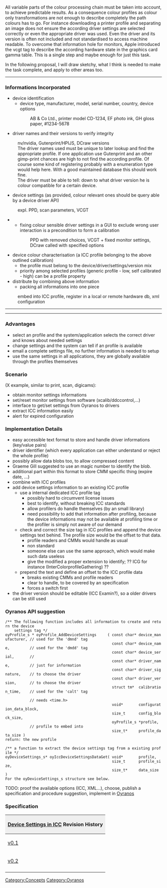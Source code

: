 All variable parts of the colour processing chain must be taken into account, to achieve predictable results. As a consequence colour profiles as colour only transformations are not enough to describe completely the path colours has to go. For instance downloading a printer profile and separating an image does not ensure the according driver settings are selected correctly or even the appropriate driver was used. Even the driver and its version is often not included and not standardised to access machine readable. To overcome that information hole for monitors, Apple introduced the vcgt tag to describe the according hardware state in the graphics card gamma table. This is a single step and maybe enough for just this task.

In the following proposal, I will draw sketchy, what I think is needed to make the task complete, and apply to other areas too.



----
=== Informations Incorporated ===
* device identification
** device type, manufacturer, model, serial number, country, device options
:: AB & Co Ltd., printer model CD-1234, EF photo ink, GH gloss paper, #1234-5678
* driver names and their versions to verify integrity
: nv/nvidia, Gutenprint/HPIJS, DCraw versions
: The driver names used must be unique to later lookup and find the appropriate profile. If one application use Gutenprint and an other gimp-print chances are high to not find the according profile. Of course some kind of registering probably with a enumeration type would help here. With a good maintained  database this should work fine.
: The driver must be able to tell: down to what driver version he is colour compatible for a certain device.
* device settings (as provided, colour relevant ones should be query able by a device driver API)
: expl. PPD, scan parameters, VCGT
** fixing colour sensible driver settings in a GUI to exclude wrong user interaction is a precondition to form a calibration
:: PPD with removed choices, VCGT + fixed monitor settings, DCraw called with specified options
* device colour characterisation (a ICC profile belonging to the above outlined calibration)
** the profile must belong to the device/driver/settings/version mix
** priority among selected profiles (generic profile - low, self calibrated - high) can be a profile property
* distribute by combining above information
** packing all informations into one piece 
: embed into ICC profile, register in a local or remote hardware db, xml configuration

----

----

=== Advantages ===
* select an profile and the system/application selects the correct driver and knows about needed settings
* change settings and the system can tell if an profile is available
* email a complete settings file, no further information is needed to setup
* use the same settings in all applications, they are globally available through the profiles themselves

=== Scenario ===
(X example, similar to print, scan, digicams):
* obtain monitor settings informations
* set/reset monitor settings from software (xcalib/ddccontrol,...)
* interface to get/set settings from Oyranos to drivers
* extract ICC information easily
* alert for expired configuration

=== Implementation Details ===
* easy accessible text format to store and handle driver informations (key/value pairs)
* driver identifier (which every application can either understand or reject the whole profile)
* possibly allow data blobs too, to allow compressed content
* Graeme Gill suggested to use an magic number to identify the blob.
* additional part within this format to store CMM specific thing (expire date, ...)
* combine with ICC profiles
* add device settings information to an existing ICC profile
** use a internal dedicated ICC profile tag
*** possibly hard to circumvent license issues
*** best to identify, without breaking ICC standards
*** allow profilers do handle  themselves (by an small library)
*** need possibility to add that information after profiling, because the device informations may not be available at profiling time or the profiler is simply not aware of our demand
** check and correct the size tag in ICC profiles and append the device settings text behind. The profile size would be the offset to that data.
*** profile readers and CMMs would handle as usual
*** non standard
*** someone else can use the same approach, which would make such data useless
*** give the modified a proper extension to identify; ?? ICG for instance (InterColorprofileGathering) ??
** prepend the text and define an offset to the ICC profile data
*** breaks existing CMMs and profile readers
*** clear to handle, to be covered by an specification
*** forces a switch first
* the driver version should be editable (ICC Examin?), so a older drivers can be still used

=== Oyranos API suggestion ===
 /** The following function includes all information to create and return the device 
     settings tag */
 oyProfile_s * oyProfile_AddDeviceSettings     ( const char* device_manufacturer, // used for the 'dmnd' tag
                                                 const char* device_name,         // used for the 'dmdd' tag
                                                 const char* device_serial,       // 
                                                 const char* driver_name,         // just for information
                                                 const char* driver_signature,    // to choose the driver
                                                 const char* driver_version,      // to choose the driver
                                                 struct tm*  calibration_time,    // used for the 'calt' tag
                                                                                  // needs <time.h>
                                                 void*       configuration_data_block,
                                                 size_t      config_block_size,
                                                 oyProfile_s *profile,            // profile to embed into 
                                                 size_t*     profile_data_size )
 return: the new profile

 /** a function to extract the device settings tag from a existing profile */
 oyDeviceSettings_s* oyIccDeviceSettingsDataGet( void*       profile,
                                                 size_t      profile_size,
                                                 size_t*     data_size )
 For the oyDeviceSettings_s structure see below.

TODO: proof the available options (ICC, XML...), choose, publish a specification and procedure suggestion, implement in [[Oyranos]]

=== Specification ===
{| style="width:100%;text-align:left"
|+
! style="background:#efefef;text-align:left" colspan="4" | [[Device_Settings|Device Settings in ICC]] Revision History
|-
| [[Device_Settings in ICC 0.1|v0.1]]
| 2006-08-28 - 09-04 
| Kai-Uwe Behrmann &copy; 2006
|
|-
| [[Device Settings in ICC 0.2|v0.2]]
| 2006-09-06 
| Kai-Uwe Behrmann &copy; 2006
| Thanks for suggestions and revisions to Graeme Gill, Hal V. Engel, Robert L Krawitz and Gerhard Fuernkranz.
|-
|}


[[Category:Concepts]]
[[Category:Oyranos]]
